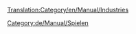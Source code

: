 [[Translation:Category/en/Manual/Industries]]


{{en/Bilingual box|de
|Dies ist eine Kategorisierte Liste aller [[de/Manual/Industrie|Industrien]] in OpenTTD.  Die Industrien sind eingeteilt nach Klima und Position in der Industriekette, und eine komplette Liste ist in der unteren Hälfte dieser Seite zu finden.
|This is a categorised list of all [[en/Manual/Industries]] in OpenTTD.  Industries are subcategorised by Climate and by position in the industry chain, and a complete listing is also available at the bottom of this category.}}

[[Category:de/Manual/Spielen]]